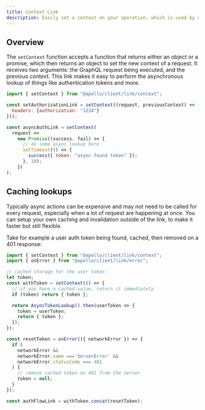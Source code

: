 ```yaml
---
title: Context Link
description: Easily set a context on your operation, which is used by other links further down the chain.
---
```


## Overview

The `setContext` function accepts a function that returns either an object or a promise, which then returns an object to set the new context of a request. It receives two arguments: the GraphQL request being executed, and the previous context. This link makes it easy to perform the asynchronous lookup of things like authentication tokens and more.

```js
import { setContext } from "@apollo/client/link/context";

const setAuthorizationLink = setContext((request, previousContext) => ({
  headers: {authorization: "1234"}
}));

const asyncAuthLink = setContext(
  request =>
    new Promise((success, fail) => {
      // do some async lookup here
      setTimeout(() => {
        success({ token: "async found token" });
      }, 10);
    })
);
```

## Caching lookups

Typically async actions can be expensive and may not need to be called for every request, especially when a lot of request are happening at once. You can setup your own caching and invalidation outside of the link, to make it faster but still flexible.

Take for example a user auth token being found, cached, then removed on a 401 response:

```js
import { setContext } from "@apollo/client/link/context";
import { onError } from "@apollo/client/link/error";

// cached storage for the user token
let token;
const withToken = setContext(() => {
  // if you have a cached value, return it immediately
  if (token) return { token };

  return AsyncTokenLookup().then(userToken => {
    token = userToken;
    return { token };
  });
});

const resetToken = onError(({ networkError }) => {
  if (
    networkError &&
    networkError.name ==='ServerError' &&
    networkError.statusCode === 401
  ) {
    // remove cached token on 401 from the server
    token = null;
  }
});

const authFlowLink = withToken.concat(resetToken);
```
